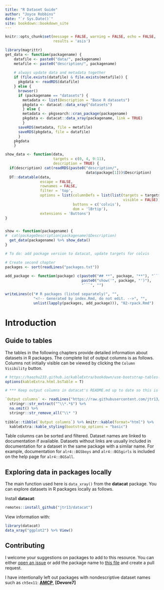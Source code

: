 ```yaml
--- 
title: "R Dataset Guide"
author: "Joyce Robbins"
date: "`r Sys.Date()`"
site: bookdown::bookdown_site
---
```


```r
knitr::opts_chunk$set(message = FALSE, warning = FALSE, echo = FALSE,
                      results = 'asis')
```

```r
library(magrittr)
get_data <- function(packagename) {
    datafile <- paste0("data/", packagename)
    metafile <- paste0("description/", packagename)
    
    # always update data and metadata together
    if (file.exists(datafile) & file.exists(metafile)) {
      pkgdata <- readRDS(datafile)
    } else {
      browser()
      if (packagename == "datasets") {
        metadata <- list(Description = "Base R datasets")
        pkgdata <- datacat::data_xray("datasets")
        } else {
        metadata <- pkgsearch::cran_package(packagename)
        pkgdata <- datacat::data_xray(packagename, link = TRUE)
        }
      saveRDS(metadata, file = metafile)
      saveRDS(pkgdata, file = datafile)
      }
    pkgdata
    }

show_data <- function(data,
                      targets = c(0, 4, 9:11),
                      description = TRUE) {
  if(description) cat(readRDS(paste0("description/",
                                     data$package[1]))$Description)   
  DT::datatable(data,
                escape = FALSE,
                rownames = FALSE,
                filter = 'top',
                options = list(columnDefs = list(list(targets = targets, 
                                                      visible = FALSE)),
                               buttons = c('colvis'),
                               dom = 'lBrtip'),
                extensions = 'Buttons') 
}


show <- function(packagename) {
#  cat(packageDescription(packagename)$Description)
  get_data(packagename) %>% show_data()
}

# To do: add package version to datacat, update targets for colvis
```

```r
# Create second chapter
packages <- sort(readLines("packages.txt"))
  
add_package <- function(package) c(paste0("## **", package, "**"), "```{r}",
                                   paste0("show('", package, "')"),
                                   "```", "")

writeLines(c("# R packages (listed separately)", "",
             "<!-- Generated by index.Rmd, do not edit. -->", "",
             unlist(lapply(packages, add_package))), "02-rpack.Rmd")
```


# Introduction

## Guide to tables

The tables in the following chapters provide detailed information about datasets in R packages. The complete list of output columns is as follows. Columns not initially visible can be viewed by clicking the `Column Visibility` button.


```r
# https://haozhu233.github.io/kableExtra/bookdown/use-bootstrap-tables-in-gitbooks-epub.html#gitbook
options(kableExtra.html.bsTable = T)

# *** Keep output columns in datacat's README.md up to date so this is accurate! ***

`Output columns` <- readLines("https://raw.githubusercontent.com/jtr13/datacat/master/README.md") %>% 
  stringr::str_extract("^\\*.*$") %>% 
  na.omit() %>% 
  stringr::str_remove_all("\\* ")
  
tibble::tibble(`Output columns`) %>% knitr::kable(format="html") %>% 
  kableExtra::kable_styling(bootstrap_options = "basic")
```

Table columns can be sorted and filtered. Dataset names are linked to documentation if available. Datasets without links are usually included in documentation for a dataset in the same package with a similar name. For example, documentation for `alr4::BGSboys` and `alr4::BGSgirls` is included on the help page for `alr4::BGSall`.


## Exploring data in packages locally

The main function used here is `data_xray()` from the **datacat** package. You can explore datasets in R packages locally as follows.

Install **datacat**:

```r
remotes::install_github("jtr13/datacat")
```

View information with:

```r
library(datacat)
data_xray("ggplot2") %>% View()
```

## Contributing

I welcome your suggestions on packages to add to this resource. You can either [open an issue](https://github.com/jtr13/vizdata/issues) or add the package name to [this file](https://github.com/jtr13/vizdata/blob/main/packages.txt) and create a pull request.

I have intentionally left out packages with nondescriptive dataset names such as `ch5ex11`: **[AMCP]()**, **[Devore7]**



